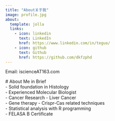 ```yaml
---
title: "About关于我"
image: profile.jpg
about:
  template: jolla
  links:
    - icon: linkedin
      text: LinkedIn
      href: https://www.linkedin.com/in/teguo/
    - icon: github
      text: Github
      href: https://github.com/dkfzphd
---
```


Email: iscienceAT163.com

\# About Me in Brief\
- Solid foundation in Histology\
- Experienced Molecular Biologist\
- Cancer Research - Liver Cancer\
- Gene therapy - Crispr-Cas related techniques\
- Statistical analysis with R programming\
- FELASA B Certificate
